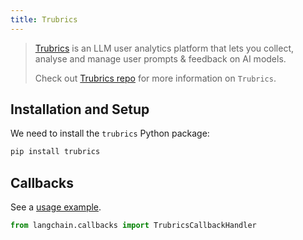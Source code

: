 ```yaml
---
title: Trubrics
---
```


>[Trubrics](https://trubrics.com) is an LLM user analytics platform that lets you collect, analyse and manage user
prompts & feedback on AI models.
>
>Check out [Trubrics repo](https://github.com/trubrics/trubrics-sdk) for more information on `Trubrics`.

## Installation and Setup

We need to install the  `trubrics` Python package:

```bash
pip install trubrics
```


## Callbacks

See a [usage example](/oss/python/integrations/callbacks/trubrics).

```python
from langchain.callbacks import TrubricsCallbackHandler
```
